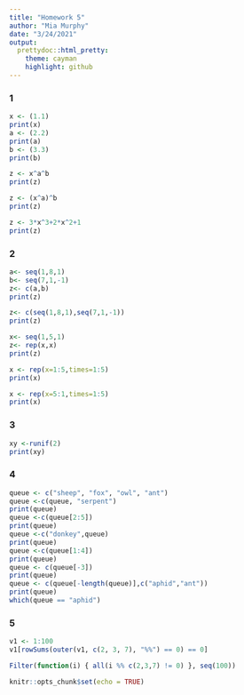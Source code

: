```yaml
---
title: "Homework 5"
author: "Mia Murphy"
date: "3/24/2021"
output:
  prettydoc::html_pretty:
    theme: cayman
    highlight: github
---
```



### 1

```r
x <- (1.1)
print(x)
a <- (2.2)
print(a)
b <- (3.3)
print(b)

z <- x^a^b
print(z)
```


```r
z <- (x^a)^b
print(z)
```


```r
z <- 3*x^3+2*x^2+1
print(z)
```

### 2

```r
a<- seq(1,8,1)
b<- seq(7,1,-1)
z<- c(a,b)
print(z)
```


```r
z<- c(seq(1,8,1),seq(7,1,-1))
print(z)
```


```r
x<- seq(1,5,1)
z<- rep(x,x)
print(z)
```


```r
x <- rep(x=1:5,times=1:5)
print(x)
```


```r
x <- rep(x=5:1,times=1:5)
print(x)
```

### 3

```r
xy <-runif(2)
print(xy)
```

### 4

```r
queue <- c("sheep", "fox", "owl", "ant")
queue <-c(queue, "serpent")
print(queue)
queue <-c(queue[2:5])
print(queue)
queue <-c("donkey",queue)
print(queue)
queue <-c(queue[1:4])
print(queue)
queue <- c(queue[-3])
print(queue)
queue <- c(queue[-length(queue)],c("aphid","ant"))
print(queue)
which(queue == "aphid")
```

### 5

```r
v1 <- 1:100
v1[rowSums(outer(v1, c(2, 3, 7), "%%") == 0) == 0]
```


```r
Filter(function(i) { all(i %% c(2,3,7) != 0) }, seq(100))
```

```r
knitr::opts_chunk$set(echo = TRUE)
```